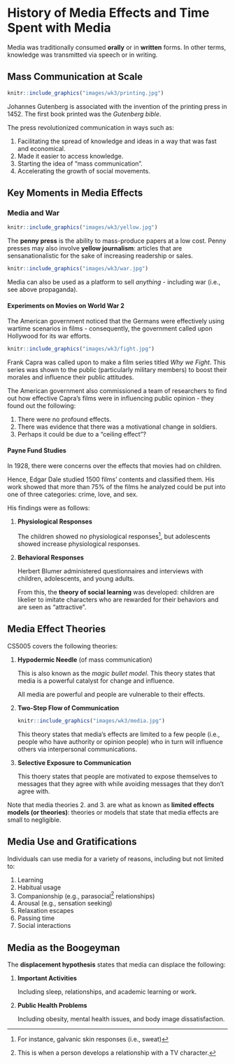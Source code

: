 # History of Media Effects and Time Spent with Media 

Media was traditionally consumed **orally** or in **written** forms.  In other terms, knowledge was transmitted via speech or in writing.

## Mass Communication at Scale

```r
knitr::include_graphics("images/wk3/printing.jpg")
```

Johannes Gutenberg is associated with the invention of the printing press in 1452.  The first book printed was the *Gutenberg bible*.

The press revolutionized communication in ways such as:

1.  Facilitating the spread of knowledge and ideas in a way that was fast and economical.
1.  Made it easier to access knowledge.
1.  Starting the idea of "mass communication".
1.  Accelerating the growth of social movements.

## Key Moments in Media Effects

### Media and War 

```r
knitr::include_graphics("images/wk3/yellow.jpg")
```

The **penny press** is the ability to mass-produce papers at a low cost.  Penny presses may also involve **yellow journalism**: articles that are sensanationalistic for the sake of increasing readership or sales.

```r
knitr::include_graphics("images/wk3/war.jpg")
```

Media can also be used as a platform to sell *anything* - including war (i.e., see above propaganda).

#### Experiments on Movies on World War 2

The American government noticed that the Germans were effectively using wartime scenarios in films - consequently, the government called upon Hollywood for its war efforts.

```r
knitr::include_graphics("images/wk3/fight.jpg")
```

Frank Capra was called upon to make a film series titled *Why we Fight*.  This series was shown to the public (particularly military members) to boost their morales and influence their public attitudes.

The American government also commissioned a team of researchers to find out how effective Capra's films were in influencing public opinion - they found out the following:

1.  There were no profound effects.
1.  There was evidence that there was a motivational change in soldiers.
1.  Perhaps it could be due to a "ceiling effect"?

#### Payne Fund Studies

In 1928, there were concerns over the effects that movies had on children.

Hence, Edgar Dale studied 1500 films' contents and classified them.  His work showed that more than 75% of the films he analyzed could be put into one of three categories: crime, love, and sex.

His findings were as follows:

1.  **Physiological Responses**

    The children showed no physiological responses^[For instance, galvanic skin responses (i.e., sweat)], but adolescents showed increase physiological responses.
    
1.  **Behavioral Responses**

    Herbert Blumer administered questionnaires and interviews with children, adolescents, and young adults.
    
    From this, the **theory of social learning** was developed: children are likelier to imitate characters who are rewarded for their behaviors and are seen as "attractive".
    
## Media Effect Theories

CS5005 covers the following theories:

1.  **Hypodermic Needle** (of mass communication)

    This is also known as the *magic bullet model*.  This theory states that media is a powerful catalyst for change and influence.
    
    All media are powerful and people are vulnerable to their effects.

1.  **Two-Step Flow of Communication**

    ```r
    knitr::include_graphics("images/wk3/media.jpg")
    ```
    
    This theory states that media's effects are limited to a few people (i.e., people who have authority or opinion people) who in turn will influence others via interpersonal communications.
    
1.  **Selective Exposure to Communication**

    This thoery states that people are motivated to expose themselves to messages that they agree with while avoiding messages that they don't agree with.
    
Note that media theories 2. and 3. are what as known as **limited effects models (or theories)**: theories or models that state that media effects are small to negligible.  

## Media Use and Gratifications

Individuals can use media for a variety of reasons, including but not limited to:

1.  Learning
1.  Habitual usage
1.  Companionship (e.g., parasocial^[This is when a person develops a relationship with a TV character.] relationships)
1.  Arousal (e.g., sensation seeking)
1.  Relaxation escapes
1.  Passing time
1.  Social interactions

## Media as the Boogeyman

The **displacement hypothesis** states that media can displace the following:

1.  **Important Activities**

    Including sleep, relationships, and academic learning or work.
    
1.  **Public Health Problems**

    Including obesity, mental health issues, and body image dissatisfaction.
